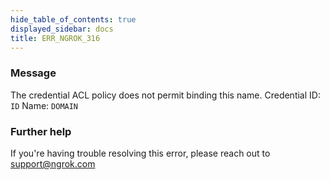 ```yaml
---
hide_table_of_contents: true
displayed_sidebar: docs
title: ERR_NGROK_316
---
```


### Message

The credential ACL policy does not permit binding this name.
Credential ID: `ID`
Name: `DOMAIN`

### Further help

If you're having trouble resolving this error, please reach out to [support@ngrok.com](mailto:support@ngrok.com?subject=Help%20with%20ERR_NGROK_316)
